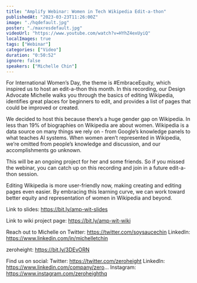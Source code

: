 ```yaml
---
title: "Amplify Webinar: Women in Tech Wikipedia Edit-a-thon"
publishedAt: "2023-03-23T11:26:00Z"
image: "./hqdefault.jpg"
poster: "./maxresdefault.jpg"
videoUrl: "https://www.youtube.com/watch?v=HYhZ4exUyiQ"
localImages: true
tags: ["Webinar"]
categories: ["Video"]
duration: "0:50:52"
ignore: false
speakers: ["Michelle Chin"]
---
```


For International Women’s Day, the theme is #EmbraceEquity, which inspired us to host an edit-a-thon this month. In this recording, our Design Advocate Michelle walks you through the basics of editing Wikipedia, identifies great places for beginners to edit, and provides a list of pages that could be improved or created.

We decided to host this because there’s a huge gender gap on Wikipedia. In less than 19% of biographies on Wikipedia are about women. Wikipedia is a data source on many things we rely on - from Google’s knowledge panels to what teaches AI systems. When women aren’t represented in Wikipedia, we’re omitted from people’s knowledge and discussion, and our accomplishments go unknown.

This will be an ongoing project for her and some friends. So if you missed the webinar, you can catch up on this recording and join in a future edit-a-thon session.

Editing Wikipedia is more user-friendly now, making creating and editing pages even easier. By embracing this learning curve, we can work toward better equity and representation of women in Wikipedia and beyond.

Link to slides: https://bit.ly/amp-wit-slides

Link to wiki project page: https://bit.ly/amp-wit-wiki

Reach out to Michelle on Twitter: https://twitter.com/soysaucechin
LinkedIn: https://www.linkedin.com/in/michelletchin

zeroheight: https://bit.ly/3DEvORN

Find us on social:
Twitter: https://twitter.com/zeroheight
LinkedIn: https://www.linkedin.com/company/zero...
Instagram: https://www.instagram.com/zeroheighthq
